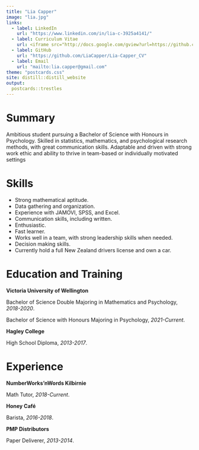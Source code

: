 ```yaml
---
title: "Lia Capper"
image: "lia.jpg"
links:
  - label: LinkedIn
    url: "https://www.linkedin.com/in/lia-c-3925a4141/"
  - label: Curriculum Vitae
    url: <iframe src="http://docs.google.com/gview?url=https://github.com/LiaCapper/Lia-Capper_CV/blob/main/Lia-Capper_CV.pdf&embedded=true" style="width:718px; height:700px;" frameborder="0"></iframe>
  - label: GitHub
    url: "https://github.com/LiaCapper/Lia-Capper_CV"
  - label: Email
    url: "mailto:lia.capper@gmail.com"
theme: "postcards.css"
site: distill::distill_website
output:
  postcards::trestles
---
```

 
# Summary
Ambitious student pursuing a Bachelor of Science with Honours in Psychology. Skilled in statistics, mathematics, and psychological research methods, with great communication skills. Adaptable and driven with strong work ethic and ability to thrive in team-based or individually motivated settings

# Skills

* Strong mathematical aptitude.
* Data gathering and organization.
* Experience with JAMOVI, SPSS, and Excel.
* Communication skills, including written.
* Enthusiastic.
* Fast learner.
* Works well in a team, with strong leadership skills when needed.
* Decision making skills.
* Currently hold a full New Zealand drivers license and own a car.



# Education and Training



**Victoria University of Wellington**

Bachelor of Science Double Majoring in Mathematics and Psychology, *2018-2020*.


Bachelor of Science with Honours Majoring in Psychology, *2021-Current*.



**Hagley College**

High School Diploma, *2013-2017*.



# Experience



**NumberWorks’nWords Kilbirnie**

Math Tutor, *2018-Current*.



**Honey Café**

Barista, *2016-2018*.



**PMP Distributors**

Paper Deliverer, *2013-2014*.